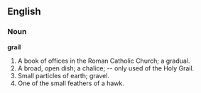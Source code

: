 ==English==

===Noun===

'''grail'''

#A book of offices in the Roman Catholic Church; a gradual.
#A broad, open dish; a chalice; -- only used of the Holy Grail.
#Small particles of earth; gravel.
#One of the small feathers of a hawk.